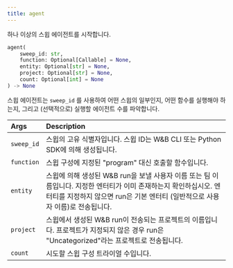 ```yaml
---
title: agent
---
```


<Card title="View the source code" href="https://www.github.com/wandb/wandb/tree/637bddf198525810add5804059001b1b319d6ad1/wandb/wandb_agent.py#L532-L576" icon="github"/>

하나 이상의 스윕 에이전트를 시작합니다.

```python
agent(
    sweep_id: str,
    function: Optional[Callable] = None,
    entity: Optional[str] = None,
    project: Optional[str] = None,
    count: Optional[int] = None
) -> None
```

스윕 에이전트는 `sweep_id` 를 사용하여 어떤 스윕의 일부인지, 어떤 함수를 실행해야 하는지, 그리고 (선택적으로) 실행할 에이전트 수를 파악합니다.

| Args | Description |
| :--- | :--- |
|  `sweep_id` | 스윕의 고유 식별자입니다. 스윕 ID는 W&B CLI 또는 Python SDK에 의해 생성됩니다. |
|  `function` | 스윕 구성에 지정된 "program" 대신 호출할 함수입니다. |
|  `entity` | 스윕에 의해 생성된 W&B run을 보낼 사용자 이름 또는 팀 이름입니다. 지정한 엔터티가 이미 존재하는지 확인하십시오. 엔터티를 지정하지 않으면 run은 기본 엔터티 (일반적으로 사용자 이름)로 전송됩니다. |
|  `project` | 스윕에서 생성된 W&B run이 전송되는 프로젝트의 이름입니다. 프로젝트가 지정되지 않은 경우 run은 "Uncategorized"라는 프로젝트로 전송됩니다. |
|  `count` | 시도할 스윕 구성 트라이얼 수입니다. |
